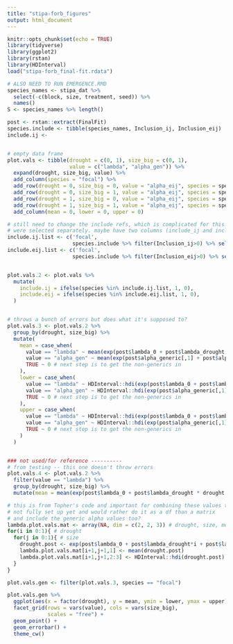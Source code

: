 ```yaml
---
title: "stipa-forb_figures"
output: html_document
---
```


```r
knitr::opts_chunk$set(echo = TRUE)
library(tidyverse)
library(ggplot2)
library(rstan)
library(HDInterval)
load("stipa-forb_final-fit.rdata")

# ALSO NEED TO RUN EMERGENCE.RMD
species_names <- stipa_dat %>% 
  select(-c(block, size, treatment, seed)) %>%
  names()
S <- species_names %>% length() 
```


```r
post <- rstan::extract(FinalFit)
species.include <- tibble(species_names, Inclusion_ij, Inclusion_eij)
include.ij <- 


# empty data frame
plot.vals <- tibble(drought = c(0, 1), size_big = c(0, 1), 
                    value = c("lambda", "alpha_gen")) %>% 
  expand(drought, size_big, value) %>%
  add_column(species = "focal") %>%
  add_row(drought = 0, size_big = 0, value = "alpha_eij", species = species_names) %>%
  add_row(drought = 0, size_big = 1, value = "alpha_eij", species = species_names) %>%
  add_row(drought = 1, size_big = 0, value = "alpha_eij", species = species_names) %>%
  add_row(drought = 1, size_big = 1, value = "alpha_eij", species = species_names) %>%
  add_column(mean = 0, lower = 0, upper = 0) 

# still need to change the include refs, which is complicated for this since a_ij and a_eij 
# were selected separately. maybe have two columns (include_ij and include_eij)? to keep track
include.ij.list <- c('focal', 
                     species.include %>% filter(Inclusion_ij>0) %>% select(species_names) %>% deframe())
include.eij.list <- c('focal', 
                     species.include %>% filter(Inclusion_eij>0) %>% select(species_names) %>% deframe())


plot.vals.2 <- plot.vals %>% 
  mutate(
    include.ij = ifelse(species %in% include.ij.list, 1, 0),
    include.eij = ifelse(species %in% include.eij.list, 1, 0),
  )


# throws a bunch of errors but does what it's supposed to?
plot.vals.3 <- plot.vals.2 %>%
  group_by(drought, size_big) %>%
  mutate(
    mean = case_when(
      value == "lambda" ~ mean(exp(post$lambda_0 + post$lambda_drought * drought + post$lambda_size * size_big)),
      value == "alpha_gen" ~ mean(exp(post$alpha_generic[,1] + post$alpha_generic[,2] * drought)),
      TRUE ~ 0 # next step is to get the non-generics in
    ),
    lower = case_when(
      value == "lambda" ~ HDInterval::hdi(exp(post$lambda_0 + post$lambda_drought * drought + post$lambda_size * size_big))[["lower"]],
      value == "alpha_gen" ~ HDInterval::hdi(exp(post$alpha_generic[,1] + post$alpha_generic[,2] * drought))[["lower"]],
      TRUE ~ 0 # next step is to get the non-generics in
    ),
    upper = case_when(
      value == "lambda" ~ HDInterval::hdi(exp(post$lambda_0 + post$lambda_drought * drought + post$lambda_size * size_big))[["upper"]],
      value == "alpha_gen" ~ HDInterval::hdi(exp(post$alpha_generic[,1] + post$alpha_generic[,2] * drought))[["upper"]],
      TRUE ~ 0 # next step is to get the non-generics in
    )
  )


### not used/for reference ----------
# from testing -- this one doesn't throw errors
plot.vals.4 <- plot.vals.2 %>%
  filter(value == "lambda") %>%
  group_by(drought, size_big) %>%
  mutate(mean = mean(exp(post$lambda_0 + post$lambda_drought * drought + post$lambda_size * size_big)))

# this is from Topher's code and important for combining these values together
# not fully set up yet and would rather do it as a df than a matrix
# and include the generic alpha values too? 
lambda.plot.vals.mat <- array(NA, dim = c(2, 2, 3)) # drought, size, metric (mean, lwr, upr)
for(i in 0:1){ # drought
  for(j in 0:1){ # size
    drought.post <- exp(post$lambda_0 + post$lambda_drought*i + post$lambda_size*j)
    lambda.plot.vals.mat[i+1,j+1,1] <- mean(drought.post)
    lambda.plot.vals.mat[i+1,j+1,2:3] <- HDInterval::hdi(drought.post)
  }
}


```

```r

plot.vals.gen <- filter(plot.vals.3, species == "focal")

plot.vals.gen %>% 
  ggplot(aes(x = factor(drought), y = mean, ymin = lower, ymax = upper)) +
  facet_grid(rows = vars(value), cols = vars(size_big),
             scales = "free") +
  geom_point() +
  geom_errorbar() +
  theme_cw()


```

